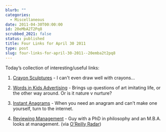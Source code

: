```yaml
---
blurb: ""
categories:
  - Miscellaneous
date: 2011-04-30T00:00:00
id: 20eMbA2T2Pq8
scrubbed_2021: false
status: published
title: Four Links for April 30 2011
type: post
slug: four-links-for-april-30-2011--20emba2t2pq8
---
```


Today’s collection of interesting/useful links: 

1. [Crayon Sculptures](http://www.diemchau.com/crayons1.html) - I can't even draw well with crayons... 

2. [Words in Kids Advertising](http://www.achilleseffect.com/2011/03/word-cloud-how-toy-ad-vocabulary-reinforces-gender-stereotypes/) - Brings up questions of art imitating life, or the other way around. Or is it nature v nurture? 

3. [Instant Anagrams](http://wordsmith.org/anagram/) - When you need an anagram and can't make one yourself, turn to the internet. 

4. [Reviewing Management](http://www.theatlantic.com/magazine/print/2006/06/the-management-myth/4883/) - Guy with a PhD in philosophy and an M.B.A. looks at management. (via [O'Reilly Radar](http://radar.oreilly.com/))
